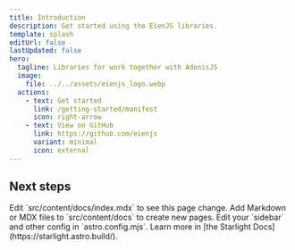 ```yaml
---
title: Introduction
description: Get started using the EienJS libraries.
template: splash
editUrl: false
lastUpdated: false
hero:
  tagline: Libraries for work together with AdonisJS
  image:
    file: ../../assets/eienjs_logo.webp
  actions:
    - text: Get started
      link: /getting-started/manifest
      icon: right-arrow
    - text: View on GitHub
      link: https://github.com/eienjs
      variant: minimal
      icon: external
---
```



## Next steps

<CardGrid stagger>
  <Card
    title="Update content"
    icon="pencil"
  >
    Edit `src/content/docs/index.mdx` to see this page change.
  </Card>
  <Card
    title="Add new content"
    icon="add-document"
  >
    Add Markdown or MDX files to `src/content/docs` to create new pages.
  </Card>
  <Card
    title="Configure your site"
    icon="setting"
  >
    Edit your `sidebar` and other config in `astro.config.mjs`.
  </Card>
  <Card
    title="Read the docs"
    icon="open-book"
  >
    Learn more in [the Starlight Docs](https://starlight.astro.build/).
  </Card>
</CardGrid>

